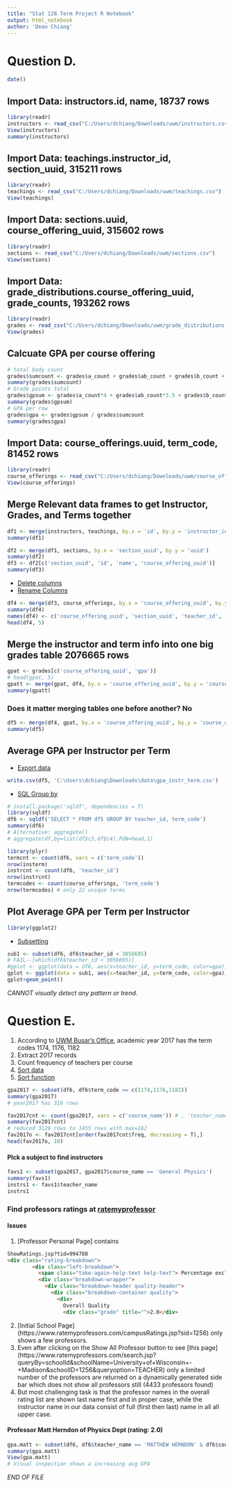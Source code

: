 ```yaml
---
title: "Stat 128 Term Project R Notebook"
output: html_notebook
author: 'Dean Chiang'
---
```


# Question D.

```r
date()
```

## Import Data: instructors.id, name, 18737 rows

```r
library(readr)
instructors <- read_csv("C:/Users/dchiang/Downloads/uwm/instructors.csv")
View(instructors)
summary(instructors)
```

## Import Data: teachings.instructor_id, section_uuid, 315211 rows

```r
library(readr)
teachings <- read_csv("C:/Users/dchiang/Downloads/uwm/teachings.csv")
View(teachings)
```

## Import Data: sections.uuid, course_offering_uuid, 315602 rows

```r
library(readr)
sections <- read_csv("C:/Users/dchiang/Downloads/uwm/sections.csv")
View(sections)
```

## Import Data: grade_distributions.course_offering_uuid, grade_counts, 193262 rows

```r
library(readr)
grades <- read_csv("C:/Users/dchiang/Downloads/uwm/grade_distributions.csv")
View(grades)
```

## Calcuate GPA per course offering

```r
# total body count
grades$sumcount <- grades$a_count + grades$ab_count + grades$b_count + grades$bc_count + grades$c_count + grades$d_count + grades$f_count + grades$s_count + grades$u_count + grades$cr_count + grades$n_count + grades$p_count + grades$i_count + grades$nw_count + grades$nr_count + grades$other_count
summary(grades$sumcount)
# Grade points total
grades$gpsum <- grades$a_count*4 + grades$ab_count*3.5 + grades$b_count*3 + grades$bc_count*2.5 + grades$c_count*2 + grades$d_count*1 + grades$f_count*0 + grades$s_count*2 + grades$u_count*0 + grades$cr_count*2 + grades$n_count*0 + grades$p_count*2 # + grades$i_count + grades$nw_count + grades$nr_count + grades$other_count REST DONT COUNT
summary(grades$gpsum)
# GPA per row
grades$gpa <- grades$gpsum / grades$sumcount
summary(grades$gpa)
```

## Import Data: course_offerings.uuid, term_code, 81452 rows

```r
library(readr)
course_offerings <- read_csv("C:/Users/dchiang/Downloads/uwm/course_offerings.csv")
View(course_offerings)
```

## Merge Relevant data frames to get Instructor, Grades, and Terms together

```r
df1 <- merge(instructors, teachings, by.x = 'id', by.y = 'instructor_id')
summary(df1)
```
```r
df2 <- merge(df1, sections, by.x = 'section_uuid', by.y = 'uuid')
summary(df2)
df3 <- df2[c('section_uuid', 'id', 'name', 'course_offering_uuid')]
summary(df3)
```
- [Delete columns](https://stackoverflow.com/questions/4605206/drop-data-frame-columns-by-name)
- [Rename Columns](http://rprogramming.net/rename-columns-in-r/)

```r
df4 <- merge(df3, course_offerings, by.x = 'course_offering_uuid', by.y = 'uuid')
summary(df4)
names(df4) <- c('course_offering_uuid', 'section_uuid', 'teacher_id', 'teacher_name', 'course_uuid', 'term_code', 'course_name')
head(df4, 5)
```

## Merge the instructor and term info into one big grades table 2076665 rows

```r
gpat <- grades[c('course_offering_uuid', 'gpa')]
# head(gpat, 5)
gpatt <- merge(gpat, df4, by.x = 'course_offering_uuid', by.y = 'course_offering_uuid')
summary(gpatt)
```

### Does it matter merging tables one before another? No

```r
df5 <- merge(df4, gpat, by.x = 'course_offering_uuid', by.y = 'course_offering_uuid')
summary(df5)
```

## Average GPA per Instructor per Term

- [Export data](https://www.statmethods.net/input/exportingdata.html)

```r
write.csv(df5, 'C:\Users\dchiang\Downloads\data\gpa_instr_term.csv')
```

- [SQL Group by](https://stackoverflow.com/questions/27193373/what-is-the-r-equivalent-of-sql-select-from-table-group-by-c1-c2)

```r
# install.package('sqldf', dependencies = T)
library(sqldf)
df6 <- sqldf('SELECT * FROM df5 GROUP BY teacher_id, term_code')
summary(df6)
# Alternative: aggregate()
# aggregate(df,by=list(df$c3,df$c4),FUN=head,1)
```

```r
library(plyr)
termcnt <- count(df6, vars = c('term_code'))
nrow(insterm)
instrcnt <- count(df6, 'teacher_id')
nrow(instrcnt)
termcodes <- count(course_offerings, 'term_code')
nrow(termcodes) # only 22 unique terms
```

## Plot Average GPA per Term per Instructor

```r
library(ggplot2)
```

- [Subsetting](https://www.statmethods.net/management/subset.html)

```r
sub1 <- subset(df6, df6$teacher_id < 3056695)
# FAIL--[which(df6$teacher_id < 3056695)]
#gplot <- ggplot(data = df6, aes(x=teacher_id, y=term_code, color=gpa))
gplot <- ggplot(data = sub1, aes(x=teacher_id, y=term_code, color=gpa))
gplot+geom_point()
```

*CANNOT visually detect any pattern or trend.*

# Question E.

1. According to [UWM Busar's Office](http://www.bussvc.wisc.edu/bursar/termcode.html), academic year 2017 has the term codes 1174, 1176, 1182
2. Extract 2017 records
3. Count frequency of teachers per course 
4. [Sort data](https://www.statmethods.net/management/sorting.html)
5. [Sort function](https://stackoverflow.com/questions/19727029/how-do-i-get-a-list-sorted-by-frequency-in-r)

```r
gpa2017 <- subset(df6, df6$term_code == c(1174,1176,1182))
summary(gpa2017)
# year2017 has 316 rows
```
```r
fav2017cnt <- count(gpa2017, vars = c('course_name')) # , 'teacher_name'
summary(fav2017cnt)
# reduced 3129 rows to 1455 rows with max=182
fav2017o <- fav2017cnt[order(fav2017cnt$freq, decreasing = T),]
head(fav2017o, 10)
```

#### PIck a subject to find instructors

```r
favs1 <- subset(gpa2017, gpa2017$course_name == 'General Physics')
summary(favs1)
instrs1 <- favs1$teacher_name
instrs1
```

### Find professors ratings at [ratemyprofessor](https://www.ratemyprofessors.com/campusRatings.jsp?sid=1256)

#### Issues

1. [Professor Personal Page] contains
```html
ShowRatings.jsp?tid=994788
<div class="rating-breakdown">
        <div class="left-breakdown">
          <span class="take-again-help-text help-text"> Percentage excludes ratings added prior to 05/25/16. </span>
          <div class="breakdown-wrapper">
            <div class="breakdown-header quality-header">
              <div class="breakdown-container quality">
                <div>
                  Overall Quality
                  <div class="grade" title="">2.0</div>
```
2. [Initial School Page]
(https://www.ratemyprofessors.com/campusRatings.jsp?sid=1256)
only shows a few professors.
3. Even after clicking on the Show All Professor button 
to see [this page]
(https://www.ratemyprofessors.com/search.jsp?queryBy=schoolId&schoolName=University+of+Wisconsin+-+Madison&schoolID=1256&queryoption=TEACHER)
only a limited number of the professors are returned on 
a dynamically generated side bar which does not show all 
professors still (4433 professors found)
4. But most challenging task is that the professor names 
in the overall rating list are shown last name first 
and in proper case, while the instructor name in our data 
consist of full (first then last) name in all all upper case.

#### Professor Matt Herndon of Physics Dept (rating: 2.0)

```r
gpa.matt <- subset(df6, df6$teacher_name == 'MATTHEW HERNDON' & df6$course_name == 'General Physics')
summary(gpa.matt)
View(gpa.matt)
# Visual inspection shows a increasing avg GPA
```

_END OF FILE_